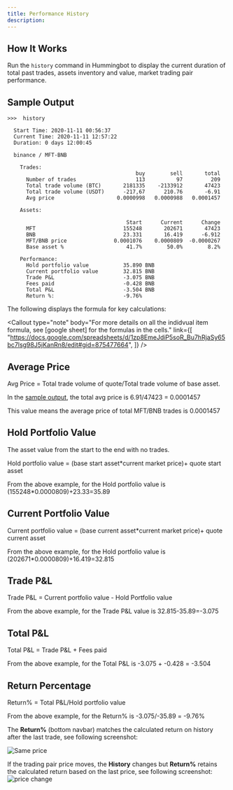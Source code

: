 ```yaml
---
title: Performance History
description:
---
```



## How It Works

Run the `history` command in Hummingbot to display the current duration of total past trades, assets inventory and value, market trading pair performance.

## Sample Output

```
>>>  history

  Start Time: 2020-11-11 00:56:37
  Current Time: 2020-11-11 12:57:22
  Duration: 0 days 12:00:45

  binance / MFT-BNB

    Trades:
                                         buy        sell       total
      Number of trades                   113          97         209
      Total trade volume (BTC)       2181335    -2133912       47423
      Total trade volume (USDT)      -217,67      210.76       -6.91
      Avg price                    0.0000998   0.0000988   0.0001457

    Assets:

                                      Start      Current      Change
      MFT                            155248       202671       47423
      BNB                            23.331       16.419      -6.912
      MFT/BNB price               0.0001076    0.0000809  -0.0000267
      Base asset %                    41.7%        50.0%        8.2%

    Performance:
      Hold portfolio value           35.890 BNB
      Current portfolio value        32.815 BNB
      Trade P&L                      -3.075 BNB
      Fees paid                      -0.428 BNB
      Total P&L                      -3.504 BNB
      Return %:                      -9.76%
```

The following displays the formula for key calculations:

<Callout
  type="note"
  body="For more details on all the indidvual item formula, see [google sheet] for the formulas in the cells."
  link={[
    "https://docs.google.com/spreadsheets/d/1zp8EmeJdiP5soR_Bu7hRjaSy65bc7lsg98J5jKanRn8/edit#gid=875477664",
  ]}
/>

## Average Price

Avg Price = Total trade volume of quote/Total trade volume of base asset.

In the [sample output](#sample-output), the total avg price is 6.91/47423 = 0.0001457

This value means the average price of total MFT/BNB trades is 0.0001457

## Hold Portfolio Value

The asset value from the start to the end with no trades.

Hold portfolio value = (base start asset\*current market price)+ quote start asset

From the above example, for the Hold portfolio value is (155248\*0.0000809)+23.33=35.89

## Current Portfolio Value

Current portfolio value = (base current asset\*current market price)+ quote current asset

From the above example, for the Hold portfolio value is (202671\*0.0000809)+16.419=32.815

## Trade P&L

Trade P&L = Current portfolio value - Hold Portfolio value

From the above example, for the Trade P&L value is 32.815-35.89=-3.075

## Total P&L

Total P&L = Trade P&L + Fees paid

From the above example, for the Total P&L is -3.075 + -0.428 = -3.504

## Return Percentage

Return% = Total P&L/Hold portfolio value

From the above example, for the Return% is -3.075/-35.89 = -9.76%

The **Return%** (bottom navbar) matches the calculated return on history after the last trade, see following screenshot:

![Same price](img/same-price.png)

If the trading pair price moves, the **History** changes but **Return%** retains the calculated return based on the last price, see following screenshot:
![price change](img/price-change.png)
